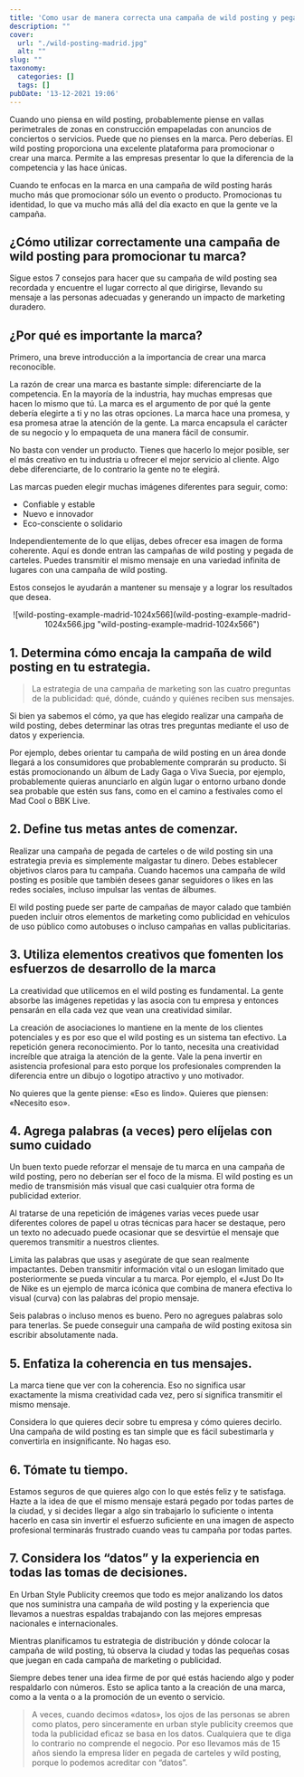 ```yaml
---
title: 'Como usar de manera correcta una campaña de wild posting y pegada de carteles'
description: ""
cover:
  url: "./wild-posting-madrid.jpg"
  alt: ""
slug: ""
taxonomy:
  categories: []
  tags: []
pubDate: '13-12-2021 19:06'
---
```


Cuando uno piensa en wild posting, probablemente piense en vallas perimetrales de zonas en construcción empapeladas con anuncios de conciertos o servicios. Puede que no pienses en la marca. Pero deberías. El wild posting proporciona una excelente plataforma para promocionar o crear una marca. Permite a las empresas presentar lo que la diferencia de la competencia y las hace únicas.

Cuando te enfocas en la marca en una campaña de wild posting harás mucho más que promocionar sólo un evento o producto. Promocionas tu identidad, lo que va mucho más allá del día exacto en que la gente ve la campaña.

## ¿Cómo utilizar correctamente una campaña de wild posting para promocionar tu marca?

Sigue estos 7 consejos para hacer que su campaña de wild posting sea recordada y encuentre el lugar correcto al que dirigirse, llevando su mensaje a las personas adecuadas y generando un impacto de marketing duradero.

## ¿Por qué es importante la marca?

Primero, una breve introducción a la importancia de crear una marca reconocible.

La razón de crear una marca es bastante simple: diferenciarte de la competencia. En la mayoría de la industria, hay muchas empresas que hacen lo mismo que tú. La marca es el argumento de por qué la gente debería elegirte a ti y no las otras opciones. La marca hace una promesa, y esa promesa atrae la atención de la gente. La marca encapsula el carácter de su negocio y lo empaqueta de una manera fácil de consumir.

No basta con vender un producto. Tienes que hacerlo lo mejor posible, ser el más creativo en tu industria u ofrecer el mejor servicio al cliente. Algo debe diferenciarte, de lo contrario la gente no te elegirá.

Las marcas pueden elegir muchas imágenes diferentes para seguir, como:

* Confiable y estable
* Nuevo e innovador
* Eco-consciente o solidario
 
Independientemente de lo que elijas, debes ofrecer esa imagen de forma coherente. Aquí es donde entran las campañas de wild posting y pegada de carteles. Puedes transmitir el mismo mensaje en una variedad infinita de lugares con una campaña de wild posting.

Estos consejos le ayudarán a mantener su mensaje y a lograr los resultados que desea.

<div align="center">![wild-posting-example-madrid-1024x566](wild-posting-example-madrid-1024x566.jpg "wild-posting-example-madrid-1024x566")</div>

## 1. Determina cómo encaja la campaña de wild posting en tu estrategia.
 
> La estrategia de una campaña de marketing son las cuatro preguntas de la publicidad: qué, dónde, cuándo y quiénes reciben sus mensajes.

Si bien ya sabemos el cómo, ya que has elegido realizar una campaña de wild posting, debes determinar las otras tres preguntas mediante el uso de datos y experiencia.

Por ejemplo, debes orientar tu campaña de wild posting en un área donde llegará a los consumidores que probablemente comprarán su producto. Si estás promocionando un álbum de Lady Gaga o Viva Suecia, por ejemplo, probablemente quieras anunciarlo en algún lugar o entorno urbano donde sea probable que estén sus fans, como en el camino a festivales como el Mad Cool o BBK Live.

## 2. Define tus metas antes de comenzar.

Realizar una campaña de pegada de carteles o de wild posting sin una estrategia previa es simplemente malgastar tu dinero. Debes establecer objetivos claros para tu campaña. Cuando hacemos una campaña de wild posting es posible que también desees ganar seguidores o likes en las redes sociales, incluso impulsar las ventas de álbumes.

El wild posting puede ser parte de campañas de mayor calado que también pueden incluir otros elementos de marketing como publicidad en vehículos de uso público como autobuses o incluso campañas en vallas publicitarias.

## 3. Utiliza elementos creativos que fomenten los esfuerzos de desarrollo de la marca

La creatividad que utilicemos en el wild posting es fundamental. La gente absorbe las imágenes repetidas y las asocia con tu empresa y entonces pensarán en ella cada vez que vean una creatividad similar.

La creación de asociaciones lo mantiene en la mente de los clientes potenciales y es por eso que el wild posting es un sistema tan efectivo. La repetición genera reconocimiento. Por lo tanto, necesita una creatividad increíble que atraiga la atención de la gente. Vale la pena invertir en asistencia profesional para esto porque los profesionales comprenden la diferencia entre un dibujo o logotipo atractivo y uno motivador.

No quieres que la gente piense: «Eso es lindo». Quieres que piensen: «Necesito eso».

## 4. Agrega palabras (a veces) pero elíjelas con sumo cuidado

Un buen texto puede reforzar el mensaje de tu marca en una campaña de wild posting, pero no deberían ser el foco de la misma. El wild posting es un medio de transmisión más visual que casi cualquier otra forma de publicidad exterior.

Al tratarse de una repetición de imágenes varias veces puede usar diferentes colores de papel u otras técnicas para hacer se destaque, pero un texto no adecuado puede ocasionar que se desvirtúe el mensaje que queremos transmitir a nuestros clientes.

Limita las palabras que usas y asegúrate de que sean realmente impactantes. Deben transmitir información vital o un eslogan limitado que posteriormente se pueda vincular a tu marca. Por ejemplo, el «Just Do It» de Nike es un ejemplo de marca icónica que combina de manera efectiva lo visual (curva) con las palabras del propio mensaje.

Seis palabras o incluso menos es bueno. Pero no agregues palabras solo para tenerlas. Se puede conseguir una campaña de wild posting exitosa sin escribir absolutamente nada.


## 5. Enfatiza la coherencia en tus mensajes.

La marca tiene que ver con la coherencia. Eso no significa usar exactamente la misma creatividad cada vez, pero sí significa transmitir el mismo mensaje.

Considera lo que quieres decir sobre tu empresa y cómo quieres decirlo. Una campaña de wild posting es tan simple que es fácil subestimarla y convertirla en insignificante. No hagas eso.

## 6. Tómate tu tiempo.
Estamos seguros de que quieres algo con lo que estés feliz y te satisfaga. Hazte a la idea de que el mismo mensaje estará pegado por todas partes de la ciudad, y si decides llegar a algo sin trabajarlo lo suficiente o intenta hacerlo en casa sin invertir el esfuerzo suficiente en una imagen de aspecto profesional terminarás frustrado cuando veas tu campaña por todas partes.

## 7. Considera los “datos” y la experiencia en todas las tomas de decisiones.

En Urban Style Publicity creemos que todo es mejor analizando los datos que nos suministra una campaña de wild posting y la experiencia que llevamos a nuestras espaldas trabajando con las mejores empresas nacionales e internacionales.

Mientras planificamos tu estrategia de distribución y dónde colocar la campaña de wild posting, tú observa la ciudad y todas las pequeñas cosas que juegan en cada campaña de marketing o publicidad.

Siempre debes tener una idea firme de por qué estás haciendo algo y poder respaldarlo con números. Esto se aplica tanto a la creación de una marca, como a la venta o a la promoción de un evento o servicio.

> A veces, cuando decimos «datos», los ojos de las personas se abren como platos, pero sinceramente en urban style publicity creemos que toda la publicidad eficaz se basa en los datos. Cualquiera que te diga lo contrario no comprende el negocio. Por eso llevamos más de 15 años siendo la empresa líder en pegada de carteles y wild posting, porque lo podemos acreditar con “datos”.
